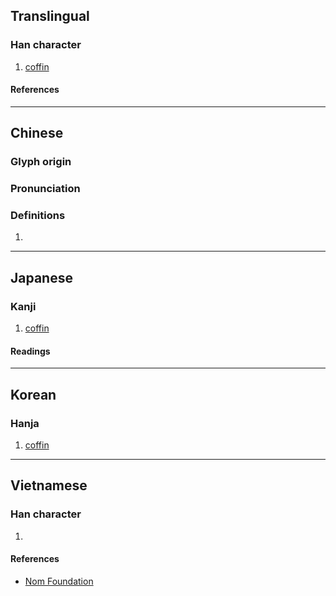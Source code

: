 {{also|椫}}
{{character info}}
==Translingual==

===Han character===
{{Han char|rn=75|rad=木|as=12|sn=16|four=46956|canj=DRRJ|ids=⿰木單}}

# [[coffin]]

====References====
{{Han ref|kx=0552.080|dkj=15504|dj=0940.120|hdz=21291.150|uh=6A3F}}

----

==Chinese==
{{zh-forms|s=椫}}

===Glyph origin===
{{Han etym}}

===Pronunciation===
{{zh-pron
|m=shàn
|c=sin6,zin2
|mc=y
|oc=y
|ma=
|cat=n
}}

===Definitions===
{{zh-hanzi}}

# {{rfdef|zh}}

----

==Japanese==

===Kanji===
{{ja-kanji|grade=|rs=木12}}

# [[coffin]]

====Readings====
{{ja-readings
|on=せん, ぜん
|kun=つげ
}}

----

==Korean==

===Hanja===
{{ko-hanja|전}}

# [[coffin]]

----

==Vietnamese==

===Han character===
{{vi-readings|rs=木12|reading=[[đàn]], [[thiện]]}}

# {{rfdef|vi|sort=木12}}

====References====
* [http://nomfoundation.org/common/nom_details.php?codepoint=6a3f Nom Foundation]
